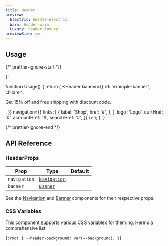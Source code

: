 ```yaml
---
title: Header
preview:
  Electric: header-electric
  Warm: header-warm
  Luxury: header-luxury
previewSize: sm
---
```


## Usage

{/* prettier-ignore-start */}

<CodeBlock lang="ts">{`

function Usage() {
    return (
        <Header
            banner={{
              id: 'example-banner',
              children: <p>Get 15% off and free shipping with discount code.</p>,
            }}
            navigation={{
              links: [
                {
                  label: 'Shop',
                  href: '#',
                },
              ],
              logo: 'Logo',
              cartHref: '#',
              accountHref: '#',
              searchHref: '#',
            }}
        />
    );
}
`}
</CodeBlock>

{/* prettier-ignore-end */}

## API Reference

### HeaderProps

| Prop         | Type                                  | Default |
| ------------ | ------------------------------------- | ------- |
| `navigation` | [`Navigation`](/docs/soul/navigation) |         |
| `banner`     | [`Banner`](/docs/soul/banner)         |         |

See the [Navigation](/docs/soul/navigation) and [Banner](/docs/soul/banner) components for their respective props.

### CSS Variables

This component supports various CSS variables for theming. Here's a comprehensive list.

<CodeBlock lang="css">{`
:root {
    --header-background: var(--background);
}
`}</CodeBlock>
